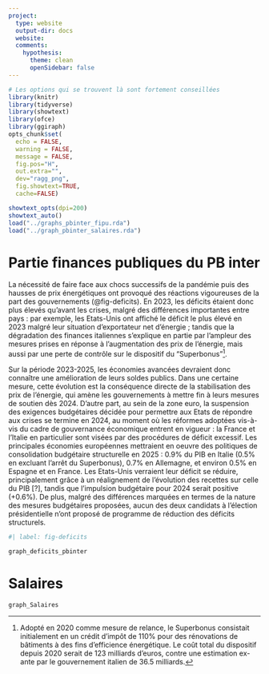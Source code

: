 ```yaml
---
project:
  type: website
  output-dir: docs
  website:
  comments: 
    hypothesis:
      theme: clean
      openSidebar: false
---
```


```r
# Les options qui se trouvent là sont fortement conseillées
library(knitr)
library(tidyverse)
library(showtext) 
library(ofce)
library(ggiraph)
opts_chunk$set(
  echo = FALSE,
  warning = FALSE,
  message = FALSE,
  fig.pos="H", 
  out.extra="",
  dev="ragg_png",
  fig.showtext=TRUE,
  cache=FALSE)

showtext_opts(dpi=200)
showtext_auto()
load("../graphs_pbinter_fipu.rda")
load("../graph_pbinter_salaires.rda")
```


# Partie finances publiques du PB inter

La nécessité de faire face aux chocs successifs de la pandémie puis des hausses de prix énergétiques ont provoqué des réactions vigoureuses de la part des gouvernements (@fig-deficits). En 2023, les déficits étaient donc plus élevés qu'avant les crises, malgré des différences importantes entre pays : par exemple, les Etats-Unis ont affiché le déficit le plus élevé en 2023 malgré leur situation d'exportateur net d'énergie ; tandis que la dégradation des finances italiennes s'explique en partie par l'ampleur des mesures prises en réponse à l'augmentation des prix de l'énergie, mais aussi par une perte de contrôle sur le dispositif du "Superbonus"^[Adopté en 2020 comme mesure de relance, le Superbonus consistait initialement en un crédit d'impôt de 110% pour des rénovations de bâtiments à des fins d'efficience énergétique. Le coût total du dispositif depuis 2020 serait de 123 milliards d'euros, contre une estimation ex-ante par le gouvernement italien de 36.5 milliards.].

Sur la période 2023-2025, les économies avancées devraient donc connaître une amélioration de leurs soldes publics. Dans une certaine mesure, cette évolution est la conséquence directe de la stabilisation des prix de l'énergie, qui amène les gouvernements à mettre fin à leurs mesures de soutien dès 2024. D'autre part, au sein de la zone euro, la suspension des exigences budgétaires décidée pour permettre aux Etats de répondre aux crises se termine en 2024, au moment où les réformes adoptées vis-à-vis du cadre de gouvernance économique entrent en vigueur : la France et l'Italie en particulier sont visées par des procédures de déficit excessif. Les principales économies européennes mettraient en oeuvre des politiques de consolidation budgétaire structurelle en 2025 : 0.9% du PIB en Italie (0.5% en excluant l'arrêt du Superbonus), 0.7% en Allemagne, et environ 0.5% en Espagne et en France. Les Etats-Unis verraient leur déficit se réduire, principalement grâce à un réalignement de l'évolution des recettes sur celle du PIB [?], tandis que l'impulsion budgétaire pour 2024 serait positive (+0.6%). De plus, malgré des différences marquées en termes de la nature des mesures budgétaires proposées, aucun des deux candidats à l'élection présidentielle n'ont proposé de programme de réduction des déficits structurels. 

```r
#| label: fig-deficits

graph_deficits_pbinter
```


# Salaires

```r
graph_Salaires
```

